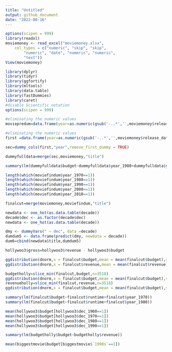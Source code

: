 ```yaml
---
title: "Untitled"
output: github_document
date: "2022-08-16"
---
```


```r
options(scipen = 999)
library(readxl)
moviemoney <- read_excel("moviemoney.xlsx", 
    col_types = c("numeric", "skip", "skip", 
        "numeric", "date", "numeric", "numeric", 
        "text"))
View(moviemoney)
```

```r
library(dplyr)
library(tidyr)
library(ggfortify)
library(mltools)
library(data.table)
library(fastDummies)
library(caret)
#disable Scientific notation 
options(scipen = 999)
```




```r
#eliminating the numeric values
moviepredum=data.frame(year=as.numeric(gsub('-..*','',moviemoney$release_date ))%/%10 *10,title=moviemoney$title)%>%filter(year>1959)
```
```r
#eliminating the numeric values
first =data.frame(year=as.numeric(gsub('-..*','',moviemoney$release_date ))%/%10 *10,title=moviemoney$title)%>%filter( year==2000|year==2010 |year==1990|year==1980|year==1970)
```
```r
sec=dummy_cols(first,"year",remove_first_dummy = TRUE)
```

```r

dummyfulldata=merge(sec,moviemoney,"title")


```
```r
summary(lm(dummyfulldata$budget~dummyfulldata$year_1980+dummyfulldata$year_1990+dummyfulldata$year_2000+dummyfulldata$year_2010))


```

```r

length(which(moviefindum$year_1970==1))
length(which(moviefindum$year_1980==1))
length(which(moviefindum$year_1990==1))
length(which(moviefindum$year_2000==1))
length(which(moviefindum$year_2010==1))
```
```r
finalcut=merge(moviemoney,moviefindum,"title")
```



```r
newdata <- one_hot(as.data.table(decade))
decade$dec <- as.factor(decade$dec)
newdata <- one_hot(as.data.table(decade))


```
```r
dmy <- dummyVars(" ~ dec", data =decade)
dumdum5 <- data.frame(predict(dmy, newdata = decade))
dum6=cbind(newdata$title,dumdum5)
```

```r
hollywoo3$gross=hollywoo3$revenue - hollywoo3$budget
```

```r
ggdistribution(dnorm,x = finalcut$budget,mean = mean(finalcut$budget),sd = sd(finalcut$budget))
ggdistribution(dnorm,x = finalcut$revenue,mean = mean(finalcut$revenue),sd = sd(finalcut$revenue))
```

```r

budgetholly=slice_min(finalcut,budget,n=3518)
ggdistribution(dnorm,x = finalcut$budget,mean = mean(finalcut$budget),sd = sd(finalcut$budget))
revenueholly=slice_min(finalcut,revenue,n=3518)
ggdistribution(dnorm,x = finalcut$budget,mean = mean(finalcut$budget),sd = sd(finalcut$budget))
```
```r

summary(lm(finalcut$budget~finalcut$runtime+finalcut$year_1970))
summary(lm(finalcut$budget~finalcut$runtime+finalcut$year_1980))


```
```r
mean(hollywoo3$budget[hollywoo3$dec_1960==1])
mean(hollywoo3$budget[hollywoo3$dec_1970==1])
mean(hollywoo3$budget[hollywoo3$dec_1980==1])
mean(hollywoo3$budget[hollywoo3$dec_1990==1])

```

```r
summary(lm(budgetholly$budget~budgetholly$revenue))
```
```r
mean(biggestmovie$budget[biggestmovie$`1990s`==1])
```




